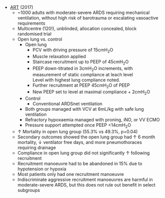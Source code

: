 * [ART](https://jamanetwork.com/journals/jama/fullarticle/2654894) (2017)
	* ~1000 adults with moderate-severe ARDS requiring mechanical ventilation, without high risk of barotrauma or escalating vasoactive requirements
	* Multicentre (120!), unblinded, allocation concealed, block randomised trial
	* Open lung vs. control
		* Open lung
			* PCV with driving pressure of 15cmH~2~O
			* Muscle relaxation applied
			* Staircase recruitment up to PEEP of 45cmH~2~O
			* PEEP down-titrated in 3cmH~2~O increments, with measurement of static compliance at leach level\
			Level with highest lung compliance noted.
			* Further recruitment at PEEP 45cmH~2~O of PEEP
			* New PEEP set to level at maximal compliance + 2cmH~2~O
		* Control
			* Conventional ARDSnet ventilation
		* Both groups managed with VCV at 6mL/kg with safe lung ventilation
		* Refractory hypoxaemia managed with proning, iNO, or VV ECMO
		* Pressure support attempted once PEEP <14cmH~2~O
	* ↑ Mortality in open lung group (55.3% vs 49.3%, p=0.04)
	* Secondary outcomes showed the open lung group had ↑ 6 month mortality, ↓ ventilator free days, and more pneumothoraces requiring drainage
	* Compliance in open lung group did not significantly ↑ following recruitment
	* Recruitment manoeuvre had to be abandoned in 15% due to hypotension or hypoxia
	* Most patients only had one recruitment manoeuvre
	* Indiscriminate aggressive recruitment manoeuvres are harmful in moderate-severe ARDS, but this does not rule out benefit in select subgroups